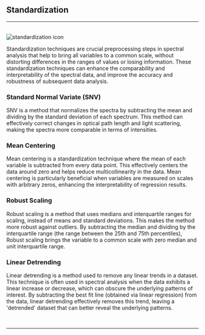 
## Standardization
<hr />
<br />
<Image src={`${imagePath}standardization_icon.svg`} alt="standardization icon" width={65} height={65} />

Standardization techniques are crucial preprocessing steps in spectral analysis that help to bring all variables to a common scale, without distorting differences in the ranges of values or losing information. These standardization techniques can enhance the comparability and interpretability of the spectral data, and improve the accuracy and robustness of subsequent data analysis.

### Standard Normal Variate (SNV)

SNV is a method that normalizes the spectra by subtracting the mean and dividing by the standard deviation of each spectrum. This method can effectively correct changes in optical path length and light scattering, making the spectra more comparable in terms of intensities.

### Mean Centering

Mean centering is a standardization technique where the mean of each variable is subtracted from every data point. This effectively centers the data around zero and helps reduce multicollinearity in the data. Mean centering is particularly beneficial when variables are measured on scales with arbitrary zeros, enhancing the interpretability of regression results.

### Robust Scaling

Robust scaling is a method that uses medians and interquartile ranges for scaling, instead of means and standard deviations. This makes the method more robust against outliers. By subtracting the median and dividing by the interquartile range (the range between the 25th and 75th percentiles), Robust scaling brings the variable to a common scale with zero median and unit interquartile range.

### Linear Detrending

Linear detrending is a method used to remove any linear trends in a dataset. This technique is often used in spectral analysis when the data exhibits a linear increase or decrease, which can obscure the underlying patterns of interest. By subtracting the best fit line (obtained via linear regression) from the data, linear detrending effectively removes this trend, leaving a 'detrended' dataset that can better reveal the underlying patterns.

<br />
<hr />
<br />
<ImageLink href="/preprocessing/baseline_correction" image={{alt: "baseline correction icon",src: `${imagePath}baseline_icon.svg`}} text="Baseline correction" />
<br />
<ImageLink href="/preprocessing/normalization" image={{alt: "normalization icon", src: `${imagePath}normalization_icon.svg`}} text="Normalization" />
<br />
<ImageLink href="/preprocessing/offset" image={{alt: "offset icon", src: `${imagePath}offset_icon.svg`}} text="Offset" />
<br />
<ImageLink href="/preprocessing/peak_detection" image={{alt: "peak detection icon", src: `${imagePath}peak_detection_icon.svg`}} text="Peak detection" />
<br />
<ImageLink href="/preprocessing/smoothing" image={{alt: "smoothing icon", src: `${imagePath}smoothing_icon.svg`}} text="Smoothing" />